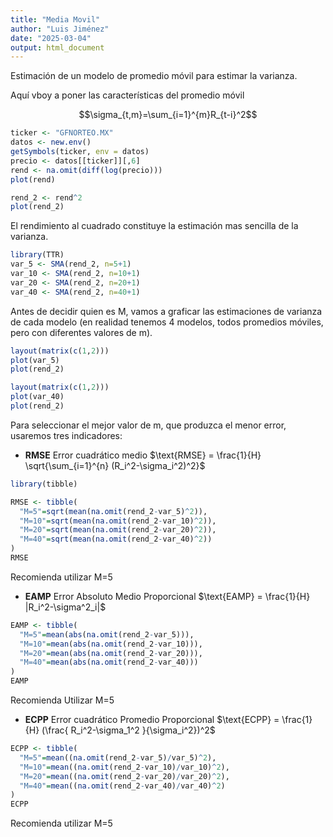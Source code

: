 ```yaml
---
title: "Media Movil"
author: "Luis Jiménez"
date: "2025-03-04"
output: html_document
---
```


Estimación de un modelo de promedio móvil para estimar la varianza.

Aquí vboy a poner las características del promedio móvil

$$\sigma_{t,m}=\sum_{i=1}^{m}R_{t-i}^2$$

```r
ticker <- "GFNORTEO.MX"
datos <- new.env()
getSymbols(ticker, env = datos)
precio <- datos[[ticker]][,6]
rend <- na.omit(diff(log(precio)))
plot(rend)
```


```r
rend_2 <- rend^2
plot(rend_2)
```

El rendimiento al cuadrado constituye la estimación mas sencilla de la varianza.


```r
library(TTR)
var_5 <- SMA(rend_2, n=5+1)
var_10 <- SMA(rend_2, n=10+1)
var_20 <- SMA(rend_2, n=20+1)
var_40 <- SMA(rend_2, n=40+1)
```


Antes de decidir quien es M, vamos a graficar las estimaciones de varianza de cada modelo (en realidad tenemos 4 modelos, todos promedios móviles, pero con diferentes valores de m).

```r
layout(matrix(c(1,2)))
plot(var_5)
plot(rend_2)
```
```r
layout(matrix(c(1,2)))
plot(var_40)
plot(rend_2)
```

Para seleccionar el mejor valor de m, que produzca el menor error, usaremos tres indicadores:

+ **RMSE** Error cuadrático medio $\text{RMSE} = \frac{1}{H}  \sqrt{\sum_{i=1}^{n} (R_i^2-\sigma_i^2)^2}$

```r
library(tibble)

RMSE <- tibble(
  "M=5"=sqrt(mean(na.omit(rend_2-var_5)^2)),
  "M=10"=sqrt(mean(na.omit(rend_2-var_10)^2)),
  "M=20"=sqrt(mean(na.omit(rend_2-var_20)^2)),
  "M=40"=sqrt(mean(na.omit(rend_2-var_40)^2))
)
RMSE
```
Recomienda utilizar M=5

+ **EAMP** Error Absoluto Medio Proporcional $\text{EAMP} = \frac{1}{H} |R_i^2-\sigma^2_i|$

```r
EAMP <- tibble(
  "M=5"=mean(abs(na.omit(rend_2-var_5))),
  "M=10"=mean(abs(na.omit(rend_2-var_10))),
  "M=20"=mean(abs(na.omit(rend_2-var_20))),
  "M=40"=mean(abs(na.omit(rend_2-var_40)))
)
EAMP
```
Recomienda Utilizar M=5

+ **ECPP** Error cuadrático Promedio Proporcional $\text{ECPP} = \frac{1}{H} (\frac{ R_i^2-\sigma_1^2 }{\sigma_i^2})^2$

```r
ECPP <- tibble(
  "M=5"=mean((na.omit(rend_2-var_5)/var_5)^2),
  "M=10"=mean((na.omit(rend_2-var_10)/var_10)^2),
  "M=20"=mean((na.omit(rend_2-var_20)/var_20)^2),
  "M=40"=mean((na.omit(rend_2-var_40)/var_40)^2)
)
ECPP
```
Recomienda utilizar M=5

